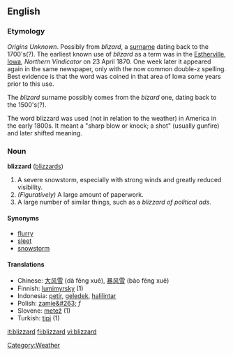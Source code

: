 ==English==
===Etymology===
''Origins Unknown''. Possibly from ''blizard'', a [[surname]] dating back to the 1700's(?). The earliest known use of ''blizard'' as a term was in the [[W:Estherville, Iowa|Estherville, Iowa]], ''Northern Vindicator'' on 23 April 1870.  One week later it appeared again in the same newspaper, only with the now common double-z spelling.  Best evidence is that the word was coined in that area of Iowa some years prior to this use.

The ''blizard'' surname possibly comes from the ''bizard'' one, dating back to the 1500's(?).

The word blizzard was used (not in relation to the weather) in America in the early 1800s. It meant a "sharp blow or knock; a shot" (usually gunfire) and later shifted meaning. 

===Noun===
'''blizzard''' ([[blizzards]])

# A severe snowstorm, especially with strong winds and greatly reduced visibility.
# ''(Figuratively)'' A large amount of paperwork.
# A large number of similar things, such as a ''blizzard of political ads''.

====Synonyms====
*[[flurry]]
*[[sleet]]
*[[snowstorm]]

====Translations====
*Chinese: [[大风雪]] (dà fēng xuě), [[暴风雪]] (bào fēng xuě)
*Finnish: [[lumimyrsky]] (1)
*Indonesia: [[petir]], [[geledek]], [[halilintar]]
*Polish: [[zamie&#263;]] ''f''
*Slovene: [[metež]] {{m}} (1)
*Turkish: [[tipi]] {{m}} (1)

[[Category:Weather]]

[[it:blizzard]]
[[fi:blizzard]]
[[vi:blizzard]]